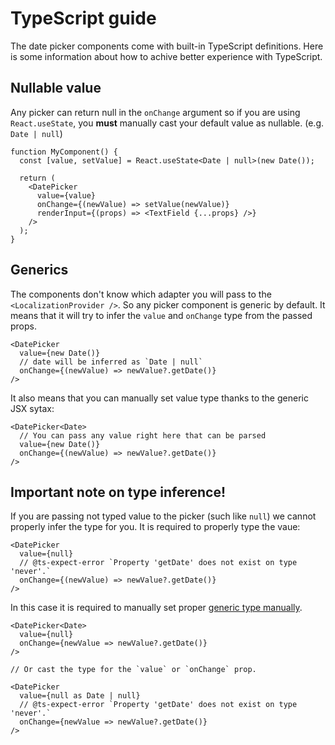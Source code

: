 
<PageMeta
  title="TypeScript – @material-ui/pickers"
  description="A guide of how to use @material-ui/pickers with TypeScript"
/>

# TypeScript guide

The date picker components come with built-in TypeScript definitions.
Here is some information about how to achive better experience with TypeScript.

<!-- https://stackoverflow.com/questions/62452160/material-datetimepicker-onchange-typescript-mismatch-error/62471345 -->

## Nullable value

Any picker can return null in the `onChange` argument so if you are using `React.useState`, you **must** manually cast your default value as nullable. (e.g. `Date | null`)

```tsx
function MyComponent() {
  const [value, setValue] = React.useState<Date | null>(new Date());

  return (
    <DatePicker
      value={value}
      onChange={(newValue) => setValue(newValue)}
      renderInput={(props) => <TextField {...props} />}
    />
  );
}
```

## Generics

The components don't know which adapter you will pass to the `<LocalizationProvider />`. So any picker component is generic by default.
It means that it will try to infer the `value` and `onChange` type from the passed props.

```tsx
<DatePicker
  value={new Date()}
  // date will be inferred as `Date | null`
  onChange={(newValue) => newValue?.getDate()}
/>
```

It also means that you can manually set value type thanks to the generic JSX sytax:

```tsx
<DatePicker<Date>
  // You can pass any value right here that can be parsed
  value={new Date()}
  onChange={(newValue) => newValue?.getDate()}
/>
```

## Important note on type inference!

If you are passing not typed value to the picker (such like `null`) we cannot properly infer the type for you. It is required to properly type the vaue:

```tsx
<DatePicker
  value={null}
  // @ts-expect-error `Property 'getDate' does not exist on type 'never'.`
  onChange={(newValue) => newValue?.getDate()}
/>
```

In this case it is required to manually set proper [generic type manually](#generics).

```tsx
<DatePicker<Date>
  value={null}
  onChange={newValue => newValue?.getDate()}
/>

// Or cast the type for the `value` or `onChange` prop.

<DatePicker
  value={null as Date | null}
  // @ts-expect-error `Property 'getDate' does not exist on type 'never'.`
  onChange={newValue => newValue?.getDate()}
/>
```
